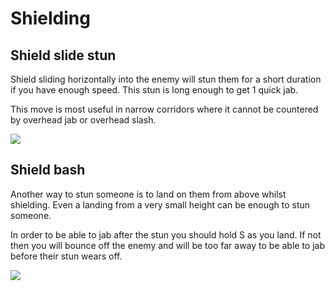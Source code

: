 # Shielding

## Shield slide stun

Shield sliding horizontally into the enemy will stun them for a short duration if you have enough speed.
This stun is long enough to get 1 quick jab.

This move is most useful in narrow corridors where it cannot be countered by overhead jab or overhead slash.

![](http://i.giphy.com/26xBtjJAiwJSgTSGQ.gif)

## Shield bash

Another way to stun someone is to land on them from above whilst shielding. Even a landing from a very small height can be enough to stun someone.

In order to be able to jab after the stun you should hold S as you land. If not then you will bounce off the enemy and will be too far away to be able to jab before their stun wears off.

![](http://i.giphy.com/26xBxIdaY3qgT3cPu.gif)

